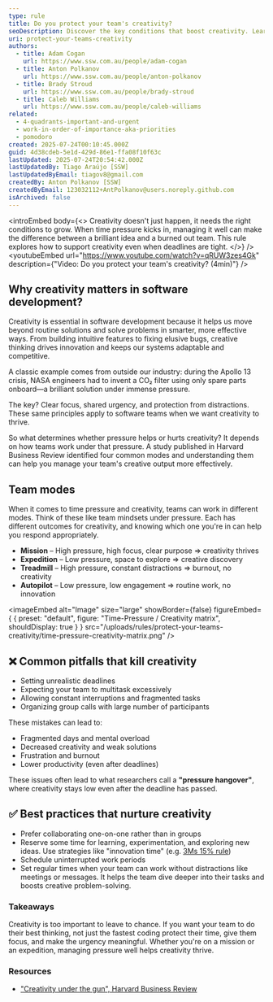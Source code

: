 ```yaml
---
type: rule
title: Do you protect your team's creativity?
seoDescription: Discover the key conditions that boost creativity. Learn how urgency, collaboration, and focus can affect your innovative thinking.
uri: protect-your-teams-creativity
authors:
  - title: Adam Cogan
    url: https://www.ssw.com.au/people/adam-cogan
  - title: Anton Polkanov
    url: https://www.ssw.com.au/people/anton-polkanov
  - title: Brady Stroud
    url: https://www.ssw.com.au/people/brady-stroud
  - title: Caleb Williams
    url: https://www.ssw.com.au/people/caleb-williams
related:
  - 4-quadrants-important-and-urgent
  - work-in-order-of-importance-aka-priorities
  - pomodoro
created: 2025-07-24T00:10:45.000Z
guid: 4d38cdeb-5e1d-429d-86e1-ffa08f10f63c
lastUpdated: 2025-07-24T20:54:42.000Z
lastUpdatedBy: Tiago Araújo [SSW]
lastUpdatedByEmail: tiagov8@gmail.com
createdBy: Anton Polkanov [SSW]
createdByEmail: 123032112+AntPolkanov@users.noreply.github.com
isArchived: false
---
```


<introEmbed
  body={<>
Creativity doesn't just happen, it needs the right conditions to grow. When time pressure kicks in, managing it well can make the difference between a brilliant idea and a burned out team. This rule explores how to support creativity even when deadlines are tight.
  </>}
/>
<youtubeEmbed url="https://www.youtube.com/watch?v=qRUW3zes4Gk" description={"Video: Do you protect your team's creativity? (4min)"} />

## Why creativity matters in software development?

Creativity is essential in software development because it helps us move beyond routine solutions and solve problems in smarter, more effective ways. From building intuitive features to fixing elusive bugs, creative thinking drives innovation and keeps our systems adaptable and competitive.

A classic example comes from outside our industry: during the Apollo 13 crisis, NASA engineers had to invent a CO₂ filter using only spare parts onboard—a brilliant solution under immense pressure.

The key? Clear focus, shared urgency, and protection from distractions. These same principles apply to software teams when we want creativity to thrive.

So what determines whether pressure helps or hurts creativity? It depends on how teams work under that pressure. A study published in Harvard Business Review identified four common modes and understanding them can help you manage your team's creative output more effectively.

## Team modes

When it comes to time pressure and creativity, teams can work in different modes. Think of these like team mindsets under pressure. Each has different outcomes for creativity, and knowing which one you're in can help you respond appropriately.

* **Mission** – High pressure, high focus, clear purpose => creativity thrives
* **Expedition** – Low pressure, space to explore => creative discovery
* **Treadmill** – High pressure, constant distractions => burnout, no creativity
* **Autopilot** – Low pressure, low engagement => routine work, no innovation


<imageEmbed
  alt="Image"
  size="large"
  showBorder={false}
  figureEmbed={ {
    preset: "default",
    figure: "Time-Pressure / Creativity matrix",
    shouldDisplay: true
  } }
  src="/uploads/rules/protect-your-teams-creativity/time-pressure-creativity-matrix.png"
/>

## ❌ Common pitfalls that kill creativity

* Setting unrealistic deadlines
* Expecting your team to multitask excessively
* Allowing constant interruptions and fragmented tasks
* Organizing group calls with large number of participants

These mistakes can lead to:

* Fragmented days and mental overload
* Decreased creativity and weak solutions
* Frustration and burnout
* Lower productivity (even after deadlines)

These issues often lead to what researchers call a **"pressure hangover"**, where creativity stays low even after the deadline has passed.

## ✅ Best practices that nurture creativity

* Prefer collaborating one-on-one rather than in groups
* Reserve some time for learning, experimentation, and exploring new ideas. Use strategies like "innovation time" (e.g. [3Ms 15% rule](https://www.3m.co.uk/3M/en_GB/careers/culture/15-percent-culture/))
* Schedule uninterrupted work periods
* Set regular times when your team can work without distractions like meetings or messages. It helps the team dive deeper into their tasks and boosts creative problem-solving.

### Takeaways

Creativity is too important to leave to chance. If you want your team to do their best thinking, not just the fastest coding protect their time, give them focus, and make the urgency meaningful. Whether you're on a mission or an expedition, managing pressure well helps creativity thrive.

### Resources

* ["Creativity under the gun", Harvard Business Review](https://hbr.org/2002/08/creativity-under-the-gun)
